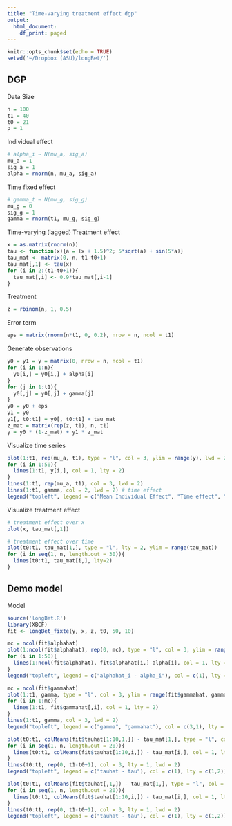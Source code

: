 ```yaml
---
title: "Time-varying treatment effect dgp"
output:
  html_document:
    df_print: paged
---
```


```r
knitr::opts_chunk$set(echo = TRUE)
setwd('~/Dropbox (ASU)/longBet/')
```

## DGP
Data Size
```r
n = 100
t1 = 40
t0 = 21
p = 1
```

Individual effect
```r
# alpha_i ~ N(mu_a, sig_a)
mu_a = 1
sig_a = 1
alpha = rnorm(n, mu_a, sig_a)
```

Time fixed effect
```r
# gamma_t ~ N(mu_g, sig_g)
mu_g = 0
sig_g = 1
gamma = rnorm(t1, mu_g, sig_g)
```

Time-varying (lagged) Treatment effect
```r
x = as.matrix(rnorm(n))
tau <- function(x){a = (x + 1.5)^2; 5*sqrt(a) + sin(5*a)}
tau_mat <- matrix(0, n, t1-t0+1)
tau_mat[,1] <- tau(x)
for (i in 2:(t1-t0+1)){
  tau_mat[,i] <- 0.9*tau_mat[,i-1]
}
```

Treatment
```r
z = rbinom(n, 1, 0.5)
```

Error term
```r
eps = matrix(rnorm(n*t1, 0, 0.2), nrow = n, ncol = t1)
```

Generate observations
```r
y0 = y1 = y = matrix(0, nrow = n, ncol = t1)
for (i in 1:n){
  y0[i,] = y0[i,] + alpha[i]
}
for (j in 1:t1){
  y0[,j] = y0[,j] + gamma[j]
}
y0 = y0 + eps
y1 = y0
y1[, t0:t1] = y0[, t0:t1] + tau_mat
z_mat = matrix(rep(z, t1), n, t1)
y = y0 * (1-z_mat) + y1 * z_mat
```

Visualize time series
```r
plot(1:t1, rep(mu_a, t1), type = "l", col = 3, ylim = range(y), lwd = 2) # mean indiviudal effect
for (i in 1:50){
  lines(1:t1, y[i,], col = 1, lty = 2)
}
lines(1:t1, rep(mu_a, t1), col = 3, lwd = 2)
lines(1:t1, gamma, col = 2, lwd = 2) # time effect
legend("topleft", legend = c("Mean Individual Effect", "Time effect", "y"), col = c(3, 2, 1), lty = c(1, 1, 2))
```
Visualize treatment effect
```r
# treatment effect over x
plot(x, tau_mat[,1])
```

```r
# treatment effect over time
plot(t0:t1, tau_mat[1,], type = "l", lty = 2, ylim = range(tau_mat))
for (i in seq(1, n, length.out = 30)){
  lines(t0:t1, tau_mat[i,], lty=2)
}
```
## Demo model
Model
```r
source('longBet.R')
library(XBCF)
fit <- longBet_fixte(y, x, z, t0, 50, 10)
```

```r
mc = ncol(fit$alphahat)
plot(1:ncol(fit$alphahat), rep(0, mc), type = "l", col = 3, ylim = range(fit$alphahat - alpha), lwd = 2) 
for (i in 1:50){
  lines(1:ncol(fit$alphahat), fit$alphahat[i,]-alpha[i], col = 1, lty = 2)
}
legend("topleft", legend = c("alphahat_i - alpha_i"), col = c(1), lty = c(2))
```

```r
mc = ncol(fit$gammahat)
plot(1:t1, gamma, type = "l", col = 3, ylim = range(fit$gammahat, gamma), lwd = 2) 
for (i in 1:mc){
  lines(1:t1, fit$gammahat[,i], col = 1, lty = 2)
}
lines(1:t1, gamma, col = 3, lwd = 2)
legend("topleft", legend = c("gamma", "gammahat"), col = c(3,1), lty = c(1,2))
```

```r
plot(t0:t1, colMeans(fit$tauhat[1:10,1,]) - tau_mat[1,], type = "l", col = 1, ylim = range(colMeans(fit$tauhat) - tau_mat),lty = 2, ylab = 'Individual tauhat - tau over time')
for (i in seq(1, n, length.out = 20)){
  lines(t0:t1, colMeans(fit$tauhat[1:10,i,]) - tau_mat[i,], col = 1, lty = 2)
}
lines(t0:t1, rep(0, t1-t0+1), col = 3, lty = 1, lwd = 2)
legend("topleft", legend = c("tauhat - tau"), col = c(1), lty = c(1,2))
```

```r
plot(t0:t1, colMeans(fit$tauhat[,1,]) - tau_mat[1,], type = "l", col = 1, ylim = range(colMeans(fit$tauhat) - tau_mat),lty = 2, ylab = 'Individual tauhat - tau over time')
for (i in seq(1, n, length.out = 20)){
  lines(t0:t1, colMeans(fit$tauhat[1:10,i,]) - tau_mat[i,], col = 1, lty = 2)
}
lines(t0:t1, rep(0, t1-t0+1), col = 3, lty = 1, lwd = 2)
legend("topleft", legend = c("tauhat - tau"), col = c(1), lty = c(1,2))
```
